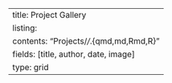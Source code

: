 ---
title: Project Gallery
listing:
    contents: "Projects/*/*.{qmd,md,Rmd,R}"
    fields: [title, author, date, image]
    type: grid
---